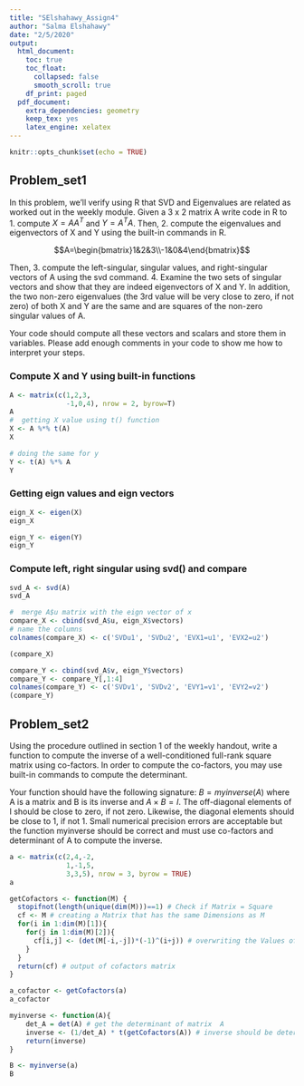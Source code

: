 ```yaml
---
title: "SElshahawy_Assign4"
author: "Salma Elshahawy"
date: "2/5/2020"
output: 
  html_document:
    toc: true
    toc_float:
      collapsed: false
      smooth_scroll: true
    df_print: paged
  pdf_document:
    extra_dependencies: geometry
    keep_tex: yes
    latex_engine: xelatex
---
```


```r
knitr::opts_chunk$set(echo = TRUE)
```

## Problem_set1

In this problem, we'll verify using R that SVD and Eigenvalues are related as worked out in the weekly module. Given a 3 x 2 matrix A write code in R to 
1. compute $X = AA^T$ and $Y = A^TA$. Then, 
2. compute the eigenvalues and eigenvectors of X and Y using the built-in commands in R.

$$A=\begin{bmatrix}1&2&3\\-1&0&4\end{bmatrix}$$


Then, 
3. compute the left-singular, singular values, and right-singular vectors of A using the svd command. 
4. Examine the two sets of singular vectors and show that they are indeed eigenvectors of X and Y. In addition, the two non-zero eigenvalues (the 3rd value will be very close to zero, if not zero) of both X and Y are the same and are squares of the non-zero singular values of A.

Your code should compute all these vectors and scalars and store them in variables. Please add enough comments in your code to show me how to interpret your steps.

### Compute X and Y using built-in functions

```r
A <- matrix(c(1,2,3,
              -1,0,4), nrow = 2, byrow=T)
A
#  getting X value using t() function
X <- A %*% t(A)
X

# doing the same for y
Y <- t(A) %*% A
Y
```

### Getting eign values and eign vectors

```r
eign_X <- eigen(X)
eign_X

eign_Y <- eigen(Y)
eign_Y
```

### Compute left, right singular using svd() and compare

```r
svd_A <- svd(A)
svd_A
```

```r
#  merge A$u matrix with the eign vector of x
compare_X <- cbind(svd_A$u, eign_X$vectors)
# name the columns
colnames(compare_X) <- c('SVDu1', 'SVDu2', 'EVX1=u1', 'EVX2=u2')

(compare_X)

compare_Y <- cbind(svd_A$v, eign_Y$vectors)
compare_Y <- compare_Y[,1:4]
colnames(compare_Y) <- c('SVDv1', 'SVDv2', 'EVY1=v1', 'EVY2=v2')
(compare_Y)
```

## Problem_set2

Using the procedure outlined in section 1 of the weekly handout, write a function to compute the inverse of a well-conditioned full-rank square matrix using co-factors. In order to compute the co-factors, you may use built-in commands to compute the determinant.

Your function should have the following signature:
$B = myinverse(A)$
where A is a matrix and B is its inverse and $A \times B = I$. The off-diagonal elements of I should be close to zero, if not zero. Likewise, the diagonal elements should be close to 1, if not 1. Small numerical precision errors are acceptable but the function myinverse should be correct and must use co-factors and determinant of A to compute the inverse.

```r
a <- matrix(c(2,4,-2,
              1,-1,5,
              3,3,5), nrow = 3, byrow = TRUE)
a

getCofactors <- function(M) {
  stopifnot(length(unique(dim(M)))==1) # Check if Matrix = Square
  cf <- M # creating a Matrix that has the same Dimensions as M 
  for(i in 1:dim(M)[1]){
    for(j in 1:dim(M)[2]){
      cf[i,j] <- (det(M[-i,-j])*(-1)^(i+j)) # overwriting the Values of cf Matrix with cofactors
    }
  }
  return(cf) # output of cofactors matrix
}

a_cofactor <- getCofactors(a)
a_cofactor

myinverse <- function(A){
    det_A = det(A) # get the determinant of matrix  A
    inverse <- (1/det_A) * t(getCofactors(A)) # inverse should be determinant inverse multiplied by the transpose of the cofactor matrix
    return(inverse)
}

B <- myinverse(a)
B
```





